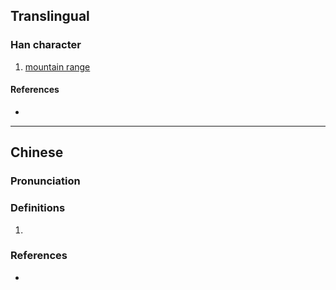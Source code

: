 {{character info}}
==Translingual==

===Han character===
{{Han char|rn=32|rad=土|as=11|sn=14|four=|canj=GECD|ids=⿰土梁}}

# [[mountain range]]

====References====
* {{Han ref|kx=0238.191|hdz=10483.020|uh=589A|ud=22682}}

----

==Chinese==
{{zh-forms}}

===Pronunciation===
{{zh-pron
|m=liáng
|c=loeng4
|cat=
}}

===Definitions===
{{zh-hanzi}}

# {{rfdef|zh}}

===References===
* {{R:yue:Jyutping Database}}